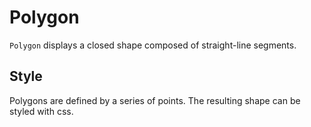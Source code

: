 
# Polygon

<Meta of={PolygonStories} />

`Polygon` displays a closed shape composed of straight-line segments.

<ArgTypes of={PolygonStories} />

## Style

Polygons are defined by a series of points. The resulting shape can be styled with css.

<Canvas of={PolygonStories.Transparent} />
<Canvas of={PolygonStories.Filled} />
